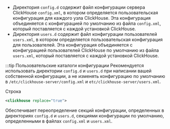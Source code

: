 - Директория `config.d` содержит файл конфигурации сервера ClickHouse `config.xml`, в котором определяется пользовательская конфигурация для каждого узла ClickHouse. Эта конфигурация объединяется с конфигурацией по умолчанию из файла `config.xml`, который поставляется с каждой установкой ClickHouse.
- Директория `users.d` содержит файл конфигурации пользователей `users.xml`, в котором определяется пользовательская конфигурация для пользователей. Эта конфигурация объединяется с конфигурацией пользователей ClickHouse по умолчанию из файла `users.xml`, который поставляется с каждой установкой ClickHouse.

:::tip Пользовательские каталоги конфигурации
Рекомендуется использовать директории `config.d` и `users.d` при написании вашей собственной конфигурации, а не изменять конфигурацию по умолчанию в `/etc/clickhouse-server/config.xml` и `etc/clickhouse-server/users.xml`.

Строка

```xml
<clickhouse replace="true">
```

Обеспечивает переопределение секций конфигурации, определенных в директориях `config.d` и `users.d`, секциями конфигурации по умолчанию, определенными в файлах `config.xml` и `users.xml`.
